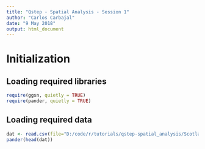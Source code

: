 ```yaml
---
title: "Qstep - Spatial Analysis - Session 1"
author: "Carlos Carbajal"
date: "9 May 2018"
output: html_document
---
```


<!-- ```{r setup, include=FALSE} -->
<!-- knitr::opts_chunk$set(echo = TRUE) -->
<!-- ``` -->

# Initialization
## Loading required libraries
```r
require(ggsn, quietly = TRUE)
require(pander, quietly = TRUE)
```

## Loading required data
```r
dat <- read.csv(file="D:/code/r/tutorials/qstep-spatial_analysis/Scotland data.csv")
pander(head(dat))
```
